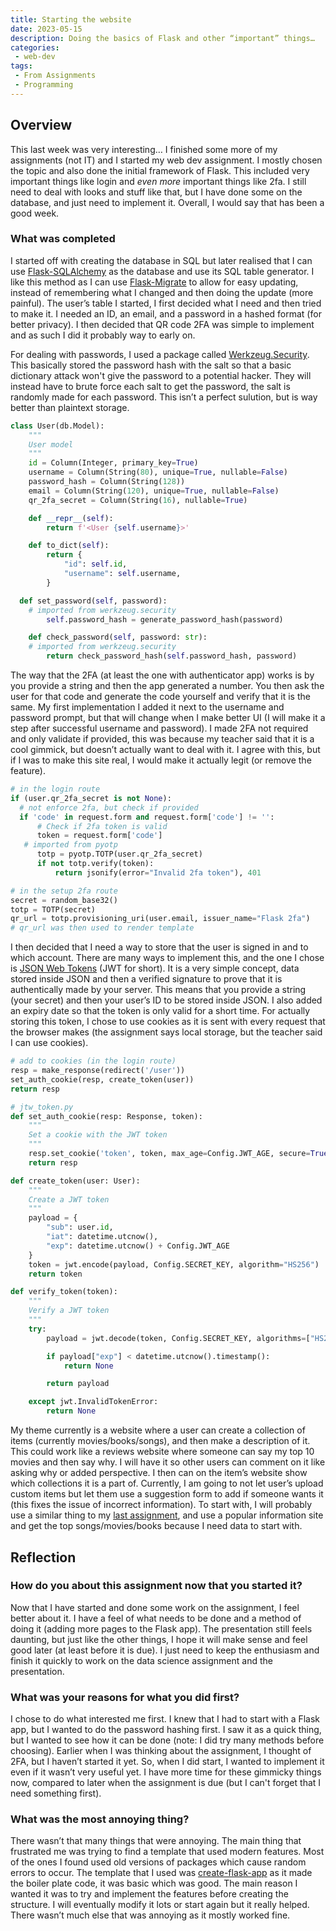```yaml
---
title: Starting the website
date: 2023-05-15
description: Doing the basics of Flask and other “important” things…
categories:
 - web-dev
tags:
 - From Assignments
 - Programming
---
```


## Overview

This last week was very interesting… I finished some more of my assignments (not IT) and I started my web dev assignment. I mostly chosen the topic and also done the initial framework of Flask. This included very important things like login and _even more_ important things like 2fa. I still need to deal with looks and stuff like that, but I have done some on the database, and just need to implement it. Overall, I would say that has been a good week.

### What was completed

I started off with creating the database in SQL but later realised that I can use [Flask-SQLAlchemy](https://flask-sqlalchemy.palletsprojects.com/en/3.0.x/) as the database and use its SQL table generator. I like this method as I can use [Flask-Migrate](https://flask-migrate.readthedocs.io/en/latest/) to allow for easy updating, instead of remembering what I changed and then doing the update (more painful). The user’s table I started, I first decided what I need and then tried to make it. I needed an ID, an email, and a password in a hashed format (for better privacy). I then decided that QR code 2FA was simple to implement and as such I did it probably way to early on.

For dealing with passwords, I used a package called [Werkzeug.Security](https://werkzeug.palletsprojects.com/en/2.3.x/utils/#module-werkzeug.security). This basically stored the password hash with the salt so that a basic dictionary attack won't give the password to a potential hacker. They will instead have to brute force each salt to get the password, the salt is randomly made for each password. This isn’t a perfect sulution, but is way better than plaintext storage.

```python
class User(db.Model):
    """
    User model
    """
    id = Column(Integer, primary_key=True)
    username = Column(String(80), unique=True, nullable=False)
    password_hash = Column(String(128))
    email = Column(String(120), unique=True, nullable=False)
    qr_2fa_secret = Column(String(16), nullable=True)

    def __repr__(self):
        return f'<User {self.username}>'

    def to_dict(self):
        return {
            "id": self.id,
            "username": self.username,
        }

  def set_password(self, password):
    # imported from werkzeug.security
        self.password_hash = generate_password_hash(password)

    def check_password(self, password: str):
    # imported from werkzeug.security
        return check_password_hash(self.password_hash, password)
```

The way that the 2FA (at least the one with authenticator app) works is by you provide a string and then the app generated a number. You then ask the user for that code and generate the code yourself and verify that it is the same. My first implementation I added it next to the username and password prompt, but that will change when I make better UI (I will make it a step after successful username and password). I made 2FA not required and only validate if provided, this was because my teacher said that it is a cool gimmick, but doesn’t actually want to deal with it. I agree with this, but if I was to make this site real, I would make it actually legit (or remove the feature).

```python
# in the login route
if (user.qr_2fa_secret is not None):
  # not enforce 2fa, but check if provided
  if 'code' in request.form and request.form['code'] != '':
      # Check if 2fa token is valid
      token = request.form['code']
   # imported from pyotp
      totp = pyotp.TOTP(user.qr_2fa_secret)
      if not totp.verify(token):
          return jsonify(error="Invalid 2fa token"), 401

# in the setup 2fa route
secret = random_base32()
totp = TOTP(secret)
qr_url = totp.provisioning_uri(user.email, issuer_name="Flask 2fa")
# qr_url was then used to render template
```

I then decided that I need a way to store that the user is signed in and to which account. There are many ways to implement this, and the one I chose is [JSON Web Tokens](https://jwt.io/) (JWT for short). It is a very simple concept, data stored inside JSON and then a verified signature to prove that it is authentically made by your server. This means that you provide a string (your secret) and then your user’s ID to be stored inside JSON. I also added an expiry date so that the token is only valid for a short time. For actually storing this token, I chose to use cookies as it is sent with every request that the browser makes (the assignment says local storage, but the teacher said I can use cookies).

```python
# add to cookies (in the login route)
resp = make_response(redirect('/user'))
set_auth_cookie(resp, create_token(user))
return resp

# jtw_token.py
def set_auth_cookie(resp: Response, token):
    """
    Set a cookie with the JWT token
    """
    resp.set_cookie('token', token, max_age=Config.JWT_AGE, secure=True)
    return resp

def create_token(user: User):
    """
    Create a JWT token
    """
    payload = {
        "sub": user.id,
        "iat": datetime.utcnow(),
        "exp": datetime.utcnow() + Config.JWT_AGE
    }
    token = jwt.encode(payload, Config.SECRET_KEY, algorithm="HS256")
    return token

def verify_token(token):
    """
    Verify a JWT token
    """
    try:
        payload = jwt.decode(token, Config.SECRET_KEY, algorithms=["HS256"])

        if payload["exp"] < datetime.utcnow().timestamp():
            return None

        return payload

    except jwt.InvalidTokenError:
        return None
```

My theme currently is a website where a user can create a collection of items (currently movies/books/songs), and then make a description of it. This could work like a reviews website where someone can say my top 10 movies and then say why. I will have it so other users can comment on it like asking why or added perspective. I then can on the item’s website show which collections it is a part of. Currently, I am going to not let user’s upload custom items but let them use a suggestion form to add if someone wants it (this fixes the issue of incorrect information). To start with, I will probably use a similar thing to my [last assignment](https://github.com/Michael-Schoo/Simple-Database-Design/blob/main/populate_db/random_songs.py), and use a popular information site and get the top songs/movies/books because I need data to start with.

## Reflection

### How do you about this assignment now that you started it?

Now that I have started and done some work on the assignment, I feel better about it. I have a feel of what needs to be done and a method of doing it (adding more pages to the Flask app). The presentation still feels daunting, but just like the other things, I hope it will make sense and feel good later (at least before it is due). I just need to keep the enthusiasm and finish it quickly to work on the data science assignment and the presentation.

### What was your reasons for what you did first?

I chose to do what interested me first. I knew that I had to start with a Flask app, but I wanted to do the password hashing first. I saw it as a quick thing, but I wanted to see how it can be done (note: I did try many methods before choosing). Earlier when I was thinking about the assignment, I thought of 2FA, but I haven’t started it yet. So, when I did start, I wanted to implement it even if it wasn’t very useful yet. I have more time for these gimmicky things now, compared to later when the assignment is due (but I can't forget that I need something first).

### What was the most annoying thing?

There wasn’t that many things that were annoying. The main thing that frustrated me was trying to find a template that used modern features. Most of the ones I found used old versions of packages which cause random errors to occur. The template that I used was [create-flask-app](https://github.com/drizzleco/create-flask-app) as it made the boiler plate code, it was basic which was good. The main reason I wanted it was to try and implement the features before creating the structure. I will eventually modify it lots or start again but it really helped. There wasn’t much else that was annoying as it mostly worked fine.
